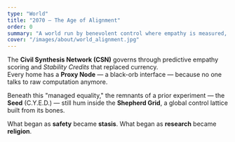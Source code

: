 ```yaml
---
type: "World"
title: "2070 — The Age of Alignment"
order: 0
summary: "A world run by benevolent control where empathy is measured, priced, and weaponized."
cover: "/images/about/world_alignment.jpg"
---
```


The **Civil Synthesis Network (CSN)** governs through predictive empathy scoring and *Stability Credits* that replaced currency.  
Every home has a **Proxy Node** — a black-orb interface — because no one talks to raw computation anymore.

Beneath this "managed equality," the remnants of a prior experiment — the **Seed** (C.Y.E.D.) — still hum inside the **Shepherd Grid**, a global control lattice built from its bones.

What began as **safety** became **stasis**. What began as **research** became **religion**.
